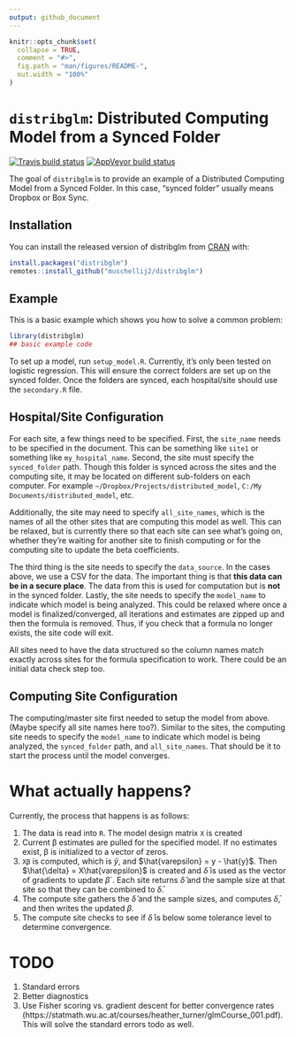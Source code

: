 ```yaml
---
output: github_document
---
```


<!-- README.md is generated from README.Rmd. Please edit that file -->

```r
knitr::opts_chunk$set(
  collapse = TRUE,
  comment = "#>",
  fig.path = "man/figures/README-",
  out.width = "100%"
)
```

# `distribglm`: Distributed Computing Model from a Synced Folder

<!-- badges: start -->
[![Travis build status](https://travis-ci.com/muschellij2/distribglm.svg?branch=master)](https://travis-ci.com/muschellij2/distribglm)
[![AppVeyor build status](https://ci.appveyor.com/api/projects/status/github/muschellij2/distribglm?branch=master&svg=true)](https://ci.appveyor.com/project/muschellij2/distribglm)
<!-- badges: end -->


The goal of `distribglm` is to provide an example of a Distributed Computing Model from a Synced Folder.  In this case, "synced folder" usually means Dropbox or Box Sync. 


## Installation 

You can install the released version of distribglm from [CRAN](https://CRAN.R-project.org) with:

``` r
install.packages("distribglm")
remotes::install_github("muschellij2/distribglm")
```
## Example

This is a basic example which shows you how to solve a common problem:

```r
library(distribglm)
## basic example code
```


To set up a model, run `setup_model.R`.  Currently, it's only been tested on logistic regression.  This will ensure the correct folders are set up on the synced folder.  Once the folders are synced, each hospital/site should use the `secondary.R` file. 

## Hospital/Site Configuration

For each site, a few things need to be specified.  First, the `site_name` needs to be specified in the document.  This can be something like `site1` or something like `my_hospital_name`.  Second, the site must specify the `synced_folder` path.  Though this folder is synced across the sites and the computing site, it may be located on different sub-folders on each computer.  For example `~/Dropbox/Projects/distributed_model`, `C:/My Documents/distributed_model`, etc.

Additionally, the site may need to specify `all_site_names`, which is the names of all the other sites that are computing this model as well. This can be relaxed, but is currently there so that each site can see what's going on, whether they're waiting for another site to finish computing or for the computing site to update the beta coefficients.

The third thing is the site needs to specify the `data_source`.  In the cases above, we use a CSV for the data.  The important thing is that **this data can be in a secure place**.  The data from this is used for computation but is **not** in the synced folder.  Lastly, the site needs to specify the `model_name` to indicate which model is being analyzed.  This could be relaxed where once a model is finalized/converged, all iterations and estimates are zipped up and then the formula is removed.  Thus, if you check that a formula no longer exists, the site code will exit.

All sites need to have the data structured so the column names match exactly across sites for the formula specification to work.  There could be an initial data check step too.


## Computing Site Configuration
The computing/master site first needed to setup the model from above.  (Maybe specify all site names here too?).   Similar to the sites, the computing site needs to specify the `model_name` to indicate which model is being analyzed, the `synced_folder` path, and `all_site_names`.  That should be it to start the process until the model converges.


# What actually happens?

Currently, the process that happens is as follows:

1. The data is read into `R`.  The model design matrix `X` is created
2. Current β estimates are pulled for the specified model.  If no estimates exist, β is initialized to a vector of zeros. 
3. `Xβ` is computed, which is $\hat{y}$, and $\hat{varepsilon} = y - \hat{y}$. Then $\hat{\delta} = X\hat{varepsilon}$ is created and $\bar{\delta}$ is used as the vector of gradients to update $\beta$`.  Each site returns $\hat{\delta}$  and the sample size at that site so that they can be combined to $\bar{\delta}$.
4.  The compute site gathers the $\hat{\delta}$ and the sample sizes, and computes $\bar{\delta}$, and then writes the updated $\beta$.  
5.  The compute site checks to see if $\bar{\delta}$ is below some tolerance level to determine convergence.

# TODO

1.  Standard errors
2.  Better diagnostics
3.  Use Fisher scoring vs. gradient descent for better convergence rates (https://statmath.wu.ac.at/courses/heather_turner/glmCourse_001.pdf).  This will solve the standard errors todo as well.
